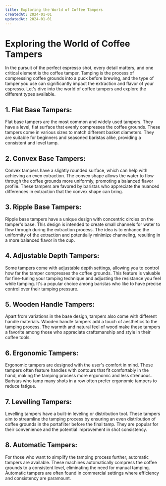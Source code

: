 ```yaml
---
title: Exploring the World of Coffee Tampers
createdAt: 2024-01-01
updatedAt: 2024-01-01
---
```


# Exploring the World of Coffee Tampers

In the pursuit of the perfect espresso shot, every detail matters, and one critical element is the coffee tamper. Tamping is the process of compressing coffee grounds into a puck before brewing, and the type of tamper you use can significantly impact the extraction and flavor of your espresso. Let's dive into the world of coffee tampers and explore the different types available.

## 1. **Flat Base Tampers:**

Flat base tampers are the most common and widely used tampers. They have a level, flat surface that evenly compresses the coffee grounds. These tampers come in various sizes to match different basket diameters. They are suitable for beginners and seasoned baristas alike, providing a consistent and level tamp.

## 2. **Convex Base Tampers:**

Convex tampers have a slightly rounded surface, which can help with achieving an even extraction. The convex shape allows the water to flow through the coffee grounds more uniformly, promoting a balanced flavor profile. These tampers are favored by baristas who appreciate the nuanced differences in extraction that the convex shape can bring.

## 3. **Ripple Base Tampers:**

Ripple base tampers have a unique design with concentric circles on the tamper's base. This design is intended to create small channels for water to flow through during the extraction process. The idea is to enhance the uniformity of the extraction and potentially minimize channeling, resulting in a more balanced flavor in the cup.

## 4. **Adjustable Depth Tampers:**

Some tampers come with adjustable depth settings, allowing you to control how far the tamper compresses the coffee grounds. This feature is valuable for fine-tuning your tamping technique and adjusting the resistance you feel while tamping. It's a popular choice among baristas who like to have precise control over their tamping pressure.

## 5. **Wooden Handle Tampers:**

Apart from variations in the base design, tampers also come with different handle materials. Wooden handle tampers add a touch of aesthetics to the tamping process. The warmth and natural feel of wood make these tampers a favorite among those who appreciate craftsmanship and style in their coffee tools.

## 6. **Ergonomic Tampers:**

Ergonomic tampers are designed with the user's comfort in mind. These tampers often feature handles with contours that fit comfortably in the hand, making the tamping process more ergonomic and less strenuous. Baristas who tamp many shots in a row often prefer ergonomic tampers to reduce fatigue.

## 7. **Levelling Tampers:**

Levelling tampers have a built-in leveling or distribution tool. These tampers aim to streamline the tamping process by ensuring an even distribution of coffee grounds in the portafilter before the final tamp. They are popular for their convenience and the potential improvement in shot consistency.

## 8. **Automatic Tampers:**

For those who want to simplify the tamping process further, automatic tampers are available. These machines automatically compress the coffee grounds to a consistent level, eliminating the need for manual tamping. Automatic tampers are often found in commercial settings where efficiency and consistency are paramount.
